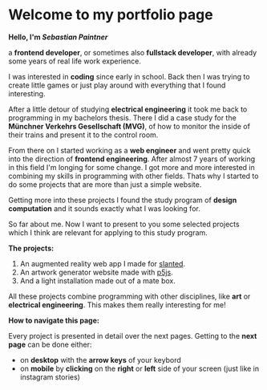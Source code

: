 # Welcome to my portfolio page

**Hello, I'm *Sebastian Paintner***

a **frontend developer**, or sometimes also **fullstack developer**, with already some years of real life
work experience.

I was interested in **coding** since early in school. Back then I was trying to create little games or
just play around with everything that I found interesting.

After a little detour of studying **electrical engineering** it took me back to programming in my
bachelors thesis. There I did a case study for the **Münchner Verkehrs Gesellschaft (MVG)**, of how
to monitor the inside of their trains and present it to the control room.

From there on I started working as a **web engineer** and went pretty quick into the direction of
**frontend engineering**. After almost 7 years of working in this field I'm longing for some change.
I got more and more interested in combining my skills in programming with other fields.
Thats why I started to do some projects that are more than just a simple website.

Getting more into these projects I found the study program of **design computation** and it sounds
exactly what I was looking for.

So far about me. Now I want to present to you some selected projects which I think are relevant for
applying to this study program.

**The projects:**

1. An augmented reality web app I made for [slanted](https://www.slanted.de/).
2. An artwork generator website made with [p5js](https://p5js.org/).
3. And a light installation made out of a mate box.

All these projects combine programming with other disciplines, like **art** or **electrical engineering**.
This makes them really interesting for me!

**How to navigate this page:**

Every project is presented in detail over the next pages.
Getting to the **next page** can be done either:
- on **desktop** with the **arrow keys** of your keybord
- on **mobile** by **clicking** on the **right** or **left** side of your screen (just like in instagram stories)
